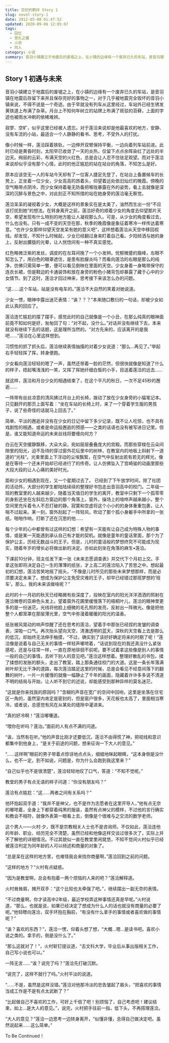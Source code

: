```yaml
---
title: 交织的羁绊 Story 1
slug: novel-story-1
date: 2012-05-08 01:47:52
updated: 2020-09-06 12:05:07
tags:
  - 回忆
  - 悠久之翼
  - 小说
  - 同人
category: 小说
summary: 音羽小镇建立于地震后的废墟之上，在小镇的边缘有一个废弃已久的车站，是音羽镇在地震后存留下来并且保存完好的事物之一，对于几乎被地震完全毁坏的音羽小镇来说，不得不说是一个奇迹。
---
```


## Story 1 初遇与未来

音羽小镇建立于地震后的废墟之上，在小镇的边缘有一个废弃已久的车站，是音羽镇在地震后存留下来并且保存完好的事物之一，对于几乎被地震完全毁坏的音羽小镇来说，不得不说是一个奇迹。由于早就没有列车从这里经过，车站外已经生锈发黄铁道上布满了杂草。月台上不知何年树立的站牌上布满了斑驳的苔藓，上面的字迹也被雨水冲刷的依稀难辨。

寂寥、空旷，似乎这里已经被人遗忘。对于莲洽来说却是他最喜欢的地方，安静、没有车流的小站，最适合一个人静静的看书、思考，不受外人的打扰。

像小时候一样，莲洽踩着铁轨，一边伸开双臂保持平衡，一边向着列车站前进。此时已经是黄昏时刻，太阳早已收敛了一天的炎热，仅留下点点余晖染红了远处的半边天。绚丽的云彩、布满天空的火红色，总是会让人忍不住驻足观望。而对于莲洽来说却似乎没有那个心情，此时的他正尴尬的站在站台的角落，不知怎么是好。

原本应该空无一人的车站今天却有了一位客人捷足先登了，在站台上备置候车的长凳上，正坐着一位少女，少女高高的昂着头，仰望着远处依旧灿烂的晚霞。傍晚的空气略带点阴冷，而少女保持着毫无防备把喉咙暴露在外的姿势，看上去就像是深深的沉醉与景色之中，对此刻正不知所措的站在她身旁的莲洽毫无察觉。

莲洽呆呆的凝视着少女，大概是这样的景象实在是太美了，油然而生出一份“不应该打扰到她”的想法。在转身离开之前，莲洽好奇的顺着少女的角度去仰望那片天空，希望发现有什么特别的地方能让人凝视那么久。可是，从少女的角度看过去，什么也没有。只有一成不变的天空在那，秋季的晚霞像是象征着寒冷一样传达着寒意。“也许少女那样仰望天空发呆有她的意义吧”，这样想着莲洽从天空中移回视线。却发现，不知什么时候起，少女已经翻过身来盯着自己看。夕阳倾洒与她的身上，反射出朦胧的光晕，让人恍惚间有一种不真实感觉。

红色略微泛紫的发丝，调皮的在左耳间挽了一个小发辫。忧郁微蹙的眉峰，左眼不知怎么了，用白色的眼罩遮住，是患有脸腺炎吗？而看向莲洽的右眼是那么的纯净，仿佛只需简单一瞥，便可以看见倒映在里面的天空。少女身着一身略带保守的连衣长裙，但是鞋边的卡通装饰和放在身旁的粉色小猪背包却暴露了藏于心中的少女情节。到了这时，莲洽才回过神来，思考接下来该怎么办的问题。

“这……这个车站，站是没有电车的。”莲洽不大自然的笑着对她说道。

少女一愣，眼神中露出迷茫表情：“诶？？？”本来随口敷衍的一句话，却被少女如此认真的回应了。

莲洽连忙尴尬的摆了摆手，感觉此时的自己就像是一个小丑，在那么纯真的眼神面前竟不知如何是好，匆匆回了句：“对不起，没什么。”对话并没有继续下去，本来就没有继续下去的话题，这是理所当然的。“对方先来的，应该离开的是我吧……”莲洽在心里这样想到。

习惯性的抓了抓头后，莲洽继续表情抽搐的对着少女说道：“那么…再见了。”举起右手轻轻挥了挥，转身便跑。

少女看向莲洽轻轻的嗯了一声，虽然还带着一脸的茫然，但很快就像是知道了什么的样子，捂起嘴浅浅的一笑，又挥了挥她纤细白皙的小手，目送着莲洽的远去……

就这样，莲洽和月台少女的相遇结束了，在这个平凡的秋日，一次不足45秒的邂逅……

一阵带有丝丝凉意的清风拂过月台上的长椅，拨动了放在少女身旁的小猫笔记本。只见翻开的那页上面写着：“坐在车站的长椅上时，来了一个穿着学生服的男孩子，说了些奇怪的话就马上回去了。”

简单、平淡的邂逅并没有在少女的日记中留下多少记录，既不让人吃惊，也不具有戏剧性的相遇，或者是命运般邂逅的预感——之类的话语也没有被写进日记里。但是，谁又能知道命运的未来丝线将要缠向何方？

白云在天空缓静飘移，大朵大朵，宛如层层叠叠庞大的宫殿。而那些穿梭在云朵间隙里的阳光，迫不及待的穿过窗外花坛里中的树林，在教室内的地板上斜射下一道道的“光柱”。光束里面上下浮动的尘埃飘絮，在空气中反射出若有若无的辉光，像是在等待一个还未开始却已经进行了的传奇。让人仿佛坠入了宫崎骏的动画里那些大段大段的让人心痛的美好时光。

距和少女的相遇到现在，又一个星期过去了。 已经到了下午放学时间，除了社团的活动外，大部分的学生都陆陆续续的整理好书包走出音羽高中的校门。二年级一班的教室里的人越来越少，随着当天值日的学生的离开，教室中只剩下一个孤零零的身影还坐在左斜后方窗边的那个角落上。窗外，操场上的喧哗声越来越小，整个空间里充斥着令人不忍打破的静。寂寞和空虚将这个小小的的身体重重包裹，让人喘不过起来。某一刻，窗外刮起了一阵轻风，吹动了那个孤小身躯手中所拿的一张纸，啪啪作响，打断了还在沉思的他……

每个少年的心中都曾有过这样的幻想：希望有一天能有让自己成为特殊人物的事情，或是某一天能遇到承认自己有才能的契机。就像是童年的童话里面，那个为了保护公主，历经无数战斗的王子。但是，儿时的童话般的梦想终究不可能成为现实，随着年岁的增长必将做出新的决定。亦如此刻坐在角落的麻生•莲洽。

下课前10分钟，班主任发下来一张《未来志愿调查表》并交代下个月初上交。手拿这张即将决定自己一生的薄薄的纸张，才上高二的莲洽陷入了苦思之中。想起最初的幻想，莲洽苦笑地摇了摇头，“不像是儿时所见的那些未来梦想那样，而是必须要决定未来了。想成为保护公主免受灾难的王子，却早已经错过那班梦想的‘班车’。那么，我的未来该做啥呢？”

此时的十一月初的秋天已经略微有些深度了，投映在室内的阳光洋洋洒洒的照射在莲洽微卷的亚麻色头发上。望着窗外花圃里缓慢落下的梧桐叶儿，莲洽的眼神里更多的是一份迷茫。光线将他脸上细微的毛孔照的发亮，反射出一阵微光。像是把他整个人都笼罩在那层薄光里，空气中弥漫着暖暖的阳光的温香。

纸张被风晃动的响声惊醒了还在思考的莲洽，望着手中那张已经捏的发皱的调查表，深吸一口气。再次抬头望向天空，清澈透明的蓝天，深秋的天空看上去是那么的低沉，却始终无法伸手触摸，“不过，确实到了该好好确定将来的时期了呢！”莲洽像是说着与自己无关的事情一样轻声嘟哝着，“话说到现在的我还真没什么紧张感呢，还是与往常一样，一直在原地徘徊不前呢。要不试着拿这些像是别人的事情一般的自己的事情，去听下别人的意见吧。”莲洽这样想着。整理好散乱的书包，揉了揉想的发胀的额头，走出了教室，踏上那条通往校门的大道。这是一条长年落满树叶却无比干净的道路，每次莲洽踏足这里的时候，总是会看见不经意间落下的翻舞的树叶，一片一片缓慢的就像一幅静止了千年的画面，隐藏着许许多多说不清道不明的结局与开始，让人听不到它的述说，却能感受到那种异样的莫名迷茫。

“这就是你来找我的原因吗？”含糊的声音在宽广的空间中回响，这里是坐落在住宅区一角的，虽然室内肯定是密封的，但是窗户很多，天花板也太高了，里面相当寒冷，或者说，总感觉有风在从某处的缝隙中灌进来。

“真的好冷啊！”莲洽嘟囔道。

“喂你在听吗？莲治。”面前的人有点不满的问道。

“诶，当然有在听。”他的声音比刚才还要低沉，莲洽不由得慌了神，把视线和意识都集中到他身上，“是关于前途的问题，想来征询一下大人的意见。”

“……这样啊”眼前的男子带着点惊讶地点点头，细细地眯起眼睛，“这本身倒是没什么，也不一定，到不如说，问题是，你为什么会跑到我这里来？”

“自己似乎也不是很清楚”，莲洽轻轻地叹了口气，答道：“不知不觉呢。”

教堂的男子有点无语的样子问道：“你没有朋友吗？”

莲洽有点尴尬：“这……两者之间有关系吗？”

他环抱起双手道：“我并不是神父，也不是作为志愿者在这里开导人，”他有点无奈的嘟哝着，全身上下都穿着纯黑的服装，虽然有点神父的模样，不过他的言行确实和教会不相符，就像外表第一眼看上去，倒像是个很难与之交流的数学老师。

这个男人——火村·夕，既不是宗教相关人士也不是咨询师。不仅如此，莲洽连他的年龄、职业、经历完全不清楚，虽然已经和他像这样交谈过很多次了，实际上并不了解他的详细情况。不过其貌似一直在教堂里闲晃悠，不知不觉间火村似乎已经被莲洽判定为同年龄的人可以倾述和商量的对象了。

“总是呆在这样的地方里，也难怪我会来找你商量啊，”莲洽回到之前的问题。

“这样的地方？”火村有点疑惑。

“因为是教堂啊，总会有抱着一两个烦恼的人来的吧？”莲洽解释道。

火村耸耸肩，摊开双手：“这个比较也太牵强了吧。”，继续摆出一副无奈的表情。

“不过商量啊，你才读高中2年级，最近学校弄这种事情还真是早呢。”火村说道，“那么，也就是说，如果已经决定了想成为什么人的话也就没有商量的必要了呢。”他轻瞟向莲洽，双手环抱在胸前，“有没有什么拿手的事情或者喜欢做的事情呢？”

“诶？喜欢的东西？”，莲洽一愣，仰着头想了想，“大概…嗯…是读书吧。喜欢小说之类的。拿手的，倒是没什么了。”

“那么这就对了！”，火村斩钉提议道，“去文科大学，毕业后从事出版相关工作，自己写小说也可以。”

一阵无言……“诶？说完了吗？”莲洽先打破沉默。

“说完了，这样不就行了吗。”火村平淡的说道。

“……不是，虽然是这样没错。”莲洽对他那冷淡的忠告皱起了眉头，“把喜欢的事情当成工作是不是有点太武断了？”

“比起做自己不喜欢的工作，可好上千倍了吧！别烦恼了，自己考虑吧！建议结束，如上…是大人的意见。”，说完，火村把手往前一指，低下头，不再搭理莲洽。

“大人的意见？”莲洽一边思考一边转身离开，“似懂非懂，总得自己做决定吧。虽然说起来……这么简单。”

To Be Continued！

